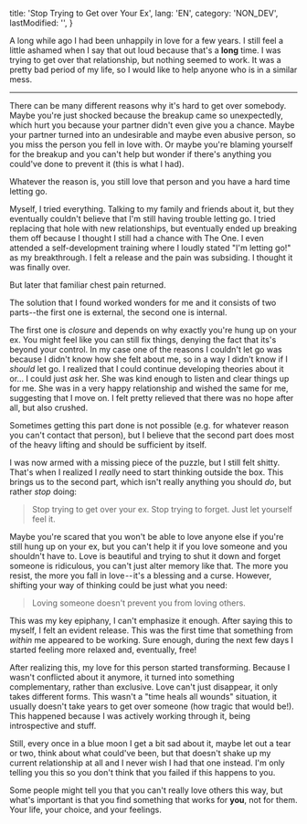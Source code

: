   title: 'Stop Trying to Get over Your Ex',
  lang: 'EN',
  category: 'NON_DEV',
  lastModified: '',
}

A long while ago I had been unhappily in love for a few years. I still feel a little ashamed when I say that out loud because that's a **long** time. I was trying to get over that relationship, but nothing seemed to work. It was a pretty bad period of my life, so I would like to help anyone who is in a similar mess.

---

There can be many different reasons why it's hard to get over somebody. Maybe you're just shocked because the breakup came so unexpectedly, which hurt you because your partner didn't even give you a chance. Maybe your partner turned into an undesirable and maybe even abusive person, so you miss the person you fell in love with. Or maybe you're blaming yourself for the breakup and you can't help but wonder if there's anything you could've done to prevent it (this is what I had).

Whatever the reason is, you still love that person and you have a hard time letting go.

Myself, I tried everything. Talking to my family and friends about it, but they eventually couldn't believe that I'm still having trouble letting go. I tried replacing that hole with new relationships, but eventually ended up breaking them off because I thought I still had a chance with The One. I even attended a self-development training where I loudly stated "I'm letting go!" as my breakthrough. I felt a release and the pain was subsiding. I thought it was finally over.

But later that familiar chest pain returned.

The solution that I found worked wonders for me and it consists of two parts--the first one is external, the second one is internal.

The first one is _closure_ and depends on why exactly you're hung up on your ex. You might feel like you can still fix things, denying the fact that its's beyond your control. In my case one of the reasons I couldn't let go was because I didn't know how she felt about me, so in a way I didn't know if I _should_ let go. I realized that I could continue developing theories about it or... I could just _ask_ her. She was kind enough to listen and clear things up for me. She was in a very happy relationship and wished the same for me, suggesting that I move on. I felt pretty relieved that there was no hope after all, but also crushed.

Sometimes getting this part done is not possible (e.g. for whatever reason you can't contact that person), but I believe that the second part does most of the heavy lifting and should be sufficient by itself.

I was now armed with a missing piece of the puzzle, but I still felt shitty. That's when I realized I _really_ need to start thinking outside the box. This brings us to the second part, which isn't really anything you should _do_, but rather _stop_ doing:

  > Stop trying to get over your ex. Stop trying to forget. Just let yourself feel it.

Maybe you're scared that you won't be able to love anyone else if you're still hung up on your ex, but you can't help it if you love someone and you shouldn't have to. Love is beautiful and trying to shut it down and forget someone is ridiculous, you can't just alter memory like that. The more you resist, the more you fall in love -- it's a blessing and a curse. However, shifting your way of thinking could be just what you need:

  > Loving someone doesn't prevent you from loving others.

This was my key epiphany, I can't emphasize it enough. After saying this to myself, I felt an evident release. This was the first time that something from _within_ me appeared to be working. Sure enough, during the next few days I started feeling more relaxed and, eventually, free!

After realizing this, my love for this person started transforming. Because I wasn't conflicted about it anymore, it turned into something complementary, rather than exclusive. Love can't just disappear, it only takes different forms. This wasn't a "time heals all wounds" situation, it usually doesn't take years to get over someone (how tragic that would be!). This happened because I was actively working through it, being introspective and stuff.

Still, every once in a blue moon I get a bit sad about it, maybe let out a tear or two, think about what could've been, but that doesn't shake up my current relationship at all and I never wish I had that one instead. I'm only telling you this so you don't think that you failed if this happens to you.

Some people might tell you that you can't really love others this way, but what's important is that you find something that works for **you**, not for them. Your life, your choice, and your feelings.
